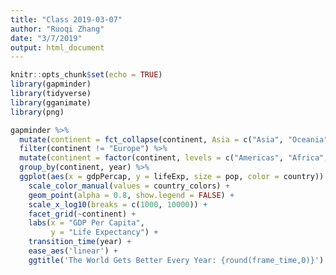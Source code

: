 ```yaml
---
title: "Class 2019-03-07"
author: "Ruoqi Zhang"
date: "3/7/2019"
output: html_document
---
```


```r
knitr::opts_chunk$set(echo = TRUE)
library(gapminder)
library(tidyverse)
library(gganimate)
library(png)
```

```r
gapminder %>% 
  mutate(continent = fct_collapse(continent, Asia = c("Asia", "Oceania"))) %>% 
  filter(continent != "Europe") %>% 
  mutate(continent = factor(continent, levels = c("Americas", "Africa", "Asia"))) %>% 
  group_by(continent, year) %>% 
  ggplot(aes(x = gdpPercap, y = lifeExp, size = pop, color = country)) +
    scale_color_manual(values = country_colors) +
    geom_point(alpha = 0.8, show.legend = FALSE) +
    scale_x_log10(breaks = c(1000, 10000)) +
    facet_grid(~continent) +
    labs(x = "GDP Per Capita",
         y = "Life Expectancy") +
    transition_time(year) +
    ease_aes('linear') +
    ggtitle('The World Gets Better Every Year: {round(frame_time,0)}')

```

